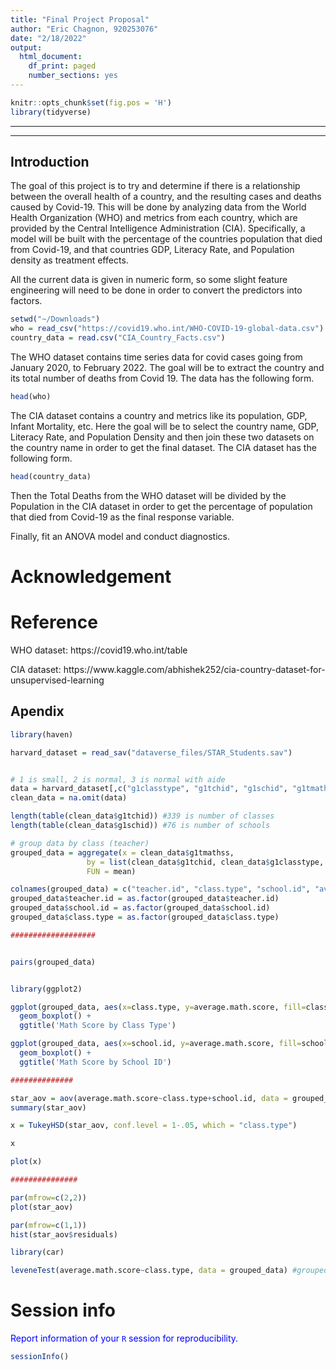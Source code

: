 ```yaml
---
title: "Final Project Proposal"
author: "Eric Chagnon, 920253076"
date: "2/18/2022"
output:
  html_document:
    df_print: paged
    number_sections: yes
---
```

```r
knitr::opts_chunk$set(fig.pos = 'H')
library(tidyverse)
```

***

***

## Introduction

The goal of this project is to try and determine if there is a relationship between the overall health of a country, and the resulting cases and deaths caused by Covid-19. This will be done by analyzing data from the World Health Organization (WHO) and metrics from each country, which are provided by the Central Intelligence Administration (CIA). Specifically, a model will be built with the percentage of the countries population that died from Covid-19, and that countries GDP, Literacy Rate, and Population density as treatment effects. 

All the current data is given in numeric form, so some slight feature engineering will need to be done in order to convert the predictors into factors.


```r
setwd("~/Downloads")
who = read_csv("https://covid19.who.int/WHO-COVID-19-global-data.csv")
country_data = read.csv("CIA_Country_Facts.csv")


```
The WHO dataset contains time series data for covid cases going from January 2020, to February 2022. The goal will be to extract the country and its total number of deaths from Covid 19. The data has the following form.
```r
head(who)
```

The CIA dataset contains a country and metrics like its population, GDP, Infant Mortality, etc. Here the goal will be to select the country name, GDP, Literacy Rate, and Population Density and then join these two datasets on the country name in order to get the final dataset. The CIA dataset has the following form.
```r
head(country_data)
```
Then the Total Deaths from the WHO dataset will be divided by the Population in the CIA dataset in order to get the percentage of population that died from Covid-19 as the final response variable. 


Finally, fit an ANOVA model and conduct diagnostics.


# Acknowledgement {-}


# Reference {-}

WHO dataset: https://covid19.who.int/table

CIA dataset: https://www.kaggle.com/abhishek252/cia-country-dataset-for-unsupervised-learning



## Apendix
```r
library(haven)

harvard_dataset = read_sav("dataverse_files/STAR_Students.sav")


# 1 is small, 2 is normal, 3 is normal with aide
data = harvard_dataset[,c("g1classtype", "g1tchid", "g1schid", "g1tmathss")]
clean_data = na.omit(data)

length(table(clean_data$g1tchid)) #339 is number of classes
length(table(clean_data$g1schid)) #76 is number of schools

# group data by class (teacher)
grouped_data = aggregate(x = clean_data$g1tmathss,
                 by = list(clean_data$g1tchid, clean_data$g1classtype, clean_data$g1schid),
                 FUN = mean) 

colnames(grouped_data) = c("teacher.id", "class.type", "school.id", "average.math.score")
grouped_data$teacher.id = as.factor(grouped_data$teacher.id)
grouped_data$school.id = as.factor(grouped_data$school.id)
grouped_data$class.type = as.factor(grouped_data$class.type)

###################


pairs(grouped_data)


library(ggplot2)

ggplot(grouped_data, aes(x=class.type, y=average.math.score, fill=class.type)) +
  geom_boxplot() +
  ggtitle('Math Score by Class Type') 

ggplot(grouped_data, aes(x=school.id, y=average.math.score, fill=school.id)) +
  geom_boxplot() +
  ggtitle('Math Score by School ID') 

##############

star_aov = aov(average.math.score~class.type+school.id, data = grouped_data)
summary(star_aov)

x = TukeyHSD(star_aov, conf.level = 1-.05, which = "class.type")

x

plot(x)

###############

par(mfrow=c(2,2))
plot(star_aov)

par(mfrow=c(1,1))
hist(star_aov$residuals)

library(car)

leveneTest(average.math.score~class.type, data = grouped_data) #grouped_data

```

# Session info {-}

<span style='color:blue'>
Report information of your `R` session for reproducibility. 
</span> 


```r
sessionInfo()
```